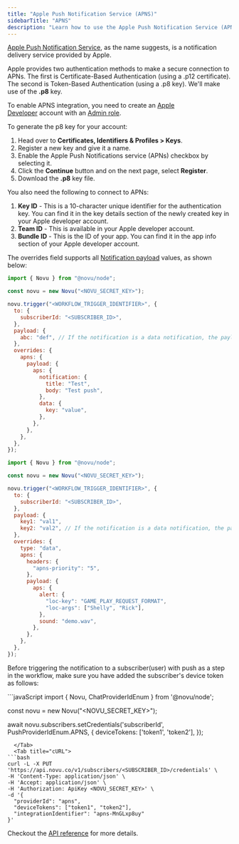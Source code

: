 ```yaml
---
title: "Apple Push Notification Service (APNS)"
sidebarTitle: "APNS"
description: "Learn how to use the Apple Push Notification Service (APNS) provider to send push notifications using Novu"
---
```


[Apple Push Notification Service](https://docs.expo.dev/push-notifications/overview/), as the name suggests, is a notification delivery service provided by Apple.

Apple provides two authentication methods to make a secure connection to APNs. The first is Certificate-Based Authentication (using a .p12 certificate). The second is Token-Based Authentication (using a .p8 key). We'll make use of the **.p8** key.

To enable APNS integration, you need to create an [Apple Developer](https://developer.apple.com/) account with an [Admin role](https://appstoreconnect.apple.com/access/users).

To generate the p8 key for your account:

1. Head over to **Certificates, Identifiers & Profiles > Keys**.
2. Register a new key and give it a name.
3. Enable the Apple Push Notifications service (APNs) checkbox by selecting it.
4. Click the **Continue** button and on the next page, select **Register**.
5. Download the **.p8** key file.

You also need the following to connect to APNs:

1. **Key ID** - This is a 10-character unique identifier for the authentication key. You can find it in the key details section of the newly created key in your Apple developer account.
2. **Team ID** - This is available in your Apple developer account.
3. **Bundle ID** - This is the ID of your app. You can find it in the app info section of your Apple developer account.

The overrides field supports all [Notification payload](https://developer.apple.com/documentation/usernotifications/setting_up_a_remote_notification_server/generating_a_remote_notification?language=objc) values, as shown below:

```jsx
import { Novu } from "@novu/node";

const novu = new Novu("<NOVU_SECRET_KEY>");

novu.trigger("<WORKFLOW_TRIGGER_IDENTIFIER>", {
  to: {
    subscriberId: "<SUBSCRIBER_ID>",
  },
  payload: {
    abc: "def", // If the notification is a data notification, the payload will be sent as the data
  },
  overrides: {
    apns: {
      payload: {
        aps: {
          notification: {
            title: "Test",
            body: "Test push",
          },
          data: {
            key: "value",
          },
        },
      },
    },
  },
});
```

```jsx
import { Novu } from "@novu/node";

const novu = new Novu("<NOVU_SECRET_KEY>");

novu.trigger("<WORKFLOW_TRIGGER_IDENTIFIER>", {
  to: {
    subscriberId: "<SUBSCRIBER_ID>",
  },
  payload: {
    key1: "val1",
    key2: "val2", // If the notification is a data notification, the payload will be sent as the data
  },
  overrides: {
    type: "data",
    apns: {
      headers: {
        "apns-priority": "5",
      },
      payload: {
        aps: {
          alert: {
            "loc-key": "GAME_PLAY_REQUEST_FORMAT",
            "loc-args": ["Shelly", "Rick"],
          },
          sound: "demo.wav",
        },
      },
    },
  },
});
```

Before triggering the notification to a subscriber(user) with push as a step in the workflow, make sure you have added the subscriber's device token as follows:

<Tabs>
  <Tab title="Node.js">
```javaScript
import {
  Novu,
  ChatProviderIdEnum
} from '@novu/node';

const novu = new Novu("<NOVU_SECRET_KEY>");

await novu.subscribers.setCredentials('subscriberId', PushProviderIdEnum.APNS, {
deviceTokens: ['token1', 'token2'],
});

````
  </Tab>
  <Tab title="cURL">
```bash
curl -L -X PUT 'https://api.novu.co/v1/subscribers/<SUBSCRIBER_ID>/credentials' \
-H 'Content-Type: application/json' \
-H 'Accept: application/json' \
-H 'Authorization: ApiKey <NOVU_SECRET_KEY>' \
-d '{
  "providerId": "apns",
  "deviceTokens": ["token1", "token2"],
  "integrationIdentifier": "apns-MnGLxp8uy"
}'
````

  </Tab>
</Tabs>

Checkout the [API reference](/api-reference/subscribers/update-subscriber-credentials) for more details.

